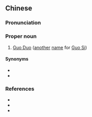 ==Chinese==
{{zh-forms}}

===Pronunciation===
{{zh-pron
|m=Guō Āduō
|cat=pn
}}

===Proper noun===
{{zh-proper noun}}

# [[w:Guo Si|Guo Duo]] ([[another]] [[name]] for [[w:Guo Si|Guo Si]])

====Synonyms====
* {{l|zh|郭汜}}
* {{l|zh|郭多}}

===References===
* {{pedialite|Guo Si}}
* {{pedialite|郭汜|lang=zh}}
* {{cite-book
|last=Luo
|first=Guanzhong
|authorlink=w:Luo Guanzhong
|coauthors=
|year=
|title=[[s:Romance of the Three Kingdoms/Chapter 13#10|Romance of the Three Kingdoms/Chapter 13]]
|language=Mandarin
|publisher=
|location=
}}